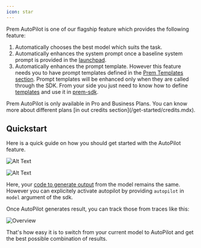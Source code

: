 ```yaml
---
icon: star
---
```


Prem AutoPilot is one of our flagship feature which provides the following feature:

1. Automatically chooses the best model which suits the task. 
2. Automatically enhances the system prompt once a baseline system prompt is provided in the [launchpad](/get-started/launchpad.mdx).
3. Automatically enhances the prompt template. However this feature needs you to have prompt templates defined in the [Prem Templates section](/get-started/prem-templates). Prompt templates will be enhanced only when they are called through the SDK. From your side you just need to know how to define [templates](/get-started/prem-templates) and use it in [prem-sdk](/get-started/sdk.mdx).

<Warning>
Prem AutoPilot is only available in Pro and Business Plans. You can know more about different plans [in out credits section](/get-started/credits.mdx). 
</Warning>

## Quickstart 

Here is a quick guide on how you should get started with the AutoPilot feature. 

  <Steps>
    <Step title="Go to Launchpad and switch to AutoPilot">

![Alt Text](https://static.premai.io/prem-saas-docs/autopilot-guide/autopilotView.gif)

</Step>

<Step title="Try out how AutoPilot works in chat">

![Alt Text](https://static.premai.io/prem-saas-docs/autopilot-guide/autopilotLaunchpad.gif)
</Step>

<Step title="Try out on SDK and see traces generated from AutoPilot">

Here, your [code to generate output](/get-started/sdk.mdx) from the model remains the same. However you can explicitely activate autopilot by providing `autopilot` in `model` argument of the sdk. 

Once AutoPilot generates result, you can track those from traces like this: 

<img
  src="images/autopilot_trace.png"
  alt="Overview"
/>

</Step>

</Steps>

That's how easy it is to switch from your current model to AutoPilot and get the best possible combination of results. 
